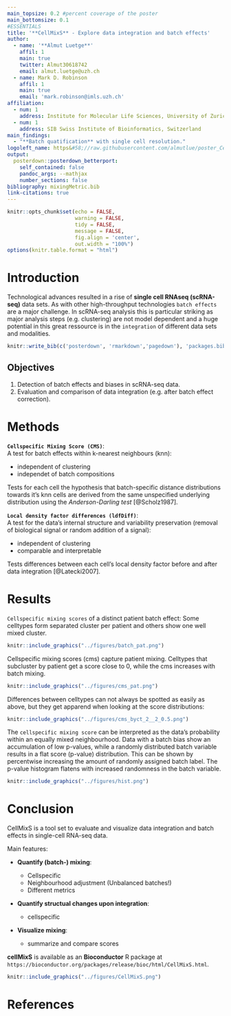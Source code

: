 ```yaml
---
main_topsize: 0.2 #percent coverage of the poster
main_bottomsize: 0.1
#ESSENTIALS
title: '**CellMixS** - Explore data integration and batch effects'
author:
  - name: '**Almut Luetge**'
    affil: 1
    main: true
    twitter: Almut30618742 
    email: almut.luetge@uzh.ch
  - name: Mark D. Robinson
    affil: 1
    main: true
    email: 'mark.robinson@imls.uzh.ch'
affiliation:
  - num: 1
    address: Institute for Molecular Life Sciences, University of Zurich, Switzerland
  - num: 1
    address: SIB Swiss Institute of Bioinformatics, Switzerland
main_findings:
  - "**Batch quatification** with single cell resolution."
logoleft_name: https&#58;//raw.githubusercontent.com/almutlue/poster_CellMixS/master/figures/logo.jpg
output: 
  posterdown::posterdown_betterport:
    self_contained: false
    pandoc_args: --mathjax
    number_sections: false
bibliography: mixingMetric.bib
link-citations: true
---
```


```r
knitr::opts_chunk$set(echo = FALSE,
                      warning = FALSE,
                      tidy = FALSE,
                      message = FALSE,
                      fig.align = 'center',
                      out.width = "100%")
options(knitr.table.format = "html") 
```

# Introduction

Technological advances resulted in a rise of **single cell RNAseq (scRNA-seq)** data sets. 
As with other high-throughput technologies `batch effects` are a major challenge. In scRNA-seq analysis this is particular striking as major analysis steps (e.g. clustering) are not model dependent and a huge potential in this great ressource is in the `integration` of different data sets and modalities. 

```r
knitr::write_bib(c('posterdown', 'rmarkdown','pagedown'), 'packages.bib')
```

## Objectives

1. Detection of batch effects and biases in scRNA-seq data.
2. Evaluation and comparison of data integration (e.g. after batch effect correction).

# Methods

**`Cellspecific Mixing Score (CMS)`**:   
A test for batch effects within k-nearest neighbours (knn):  
  
* independent of clustering  
* independet of batch compositions  

Tests for each cell the hypothesis that batch-specific distance distributions towards it’s knn cells are derived from the same unspecified underlying distribution using the _Anderson-Darling test_ [@Scholz1987].


**`Local density factor differences (ldfDiff)`**:   
A test for the data’s internal structure and variability preservation (removal of biological signal or random addition of a signal):  
  
* independent of clustering  
* comparable and interpretable  
   
Tests differences between each cell’s local density factor before and after data integration [@Latecki2007].


# Results

`Cellspecific mixing scores` of a distinct patient batch effect: 
Some celltypes form separated cluster per patient and others show one well mixed cluster. 
```r
knitr::include_graphics("../figures/batch_pat.png")
``` 

Cellspecific mixing scores (cms) capture patient mixing. Celltypes that subcluster by patient get a score close to 0, while the cms increases with batch mixing.   

```r
knitr::include_graphics("../figures/cms_pat.png")
``` 

Differences between celltypes can not always be spotted as easily as above, but they get apparend when looking at the score distributions:

```r
knitr::include_graphics("../figures/cms_byct_2__2_0.5.png")
``` 

The `cellspecific mixing score` can be interpreted as the data’s probability within an equally mixed neighbourhood. Data with a batch bias show an accumulation of low p-values, while a randomly distributed batch variable results in a flat score (p-value) distribution. This can be shown by percentwise increasing the amount of randomly assigned batch label. The p-value histogram flatens with increased randomness in the batch variable. 

```r
knitr::include_graphics("../figures/hist.png")
``` 


# Conclusion

CellMixS is a tool set to evaluate and visualize data integration and batch effects in single-cell RNA-seq data.

Main features:  

* **Quantify (batch-) mixing**:  
 
    + Cellspecific  
    + Neighbourhood adjustment (Unbalanced batches!)
    + Different metrics  
    
* **Quantify structual changes upon integration**:  
 
    + cellspecific  
    
* **Visualize mixing**:  

    + summarize and compare scores  

**cellMixS** is available as an __**Bioconductor**__ R package at `https://bioconductor.org/packages/release/bioc/html/CellMixS.html`.

```r
knitr::include_graphics("../figures/CellMixS.png")
``` 

# References
